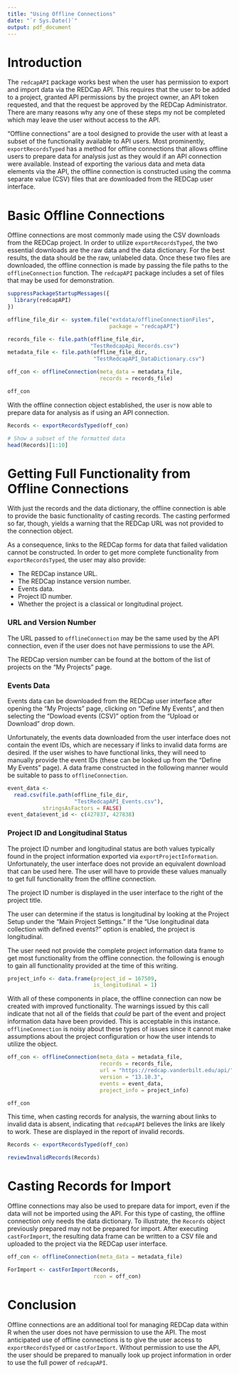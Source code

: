 ```yaml
---
title: "Using Offline Connections"
date: "`r Sys.Date()`"
output: pdf_document
---
```


# Introduction

The `redcapAPI` package works best when the user has permission to export and import data via the REDCap API. This requires that the user to be added to a project, granted API permissions by the project owner, an API token requested, and that the request be approved by the REDCap Administrator. There are many reasons why any one of these steps my not be completed which may leave the user without access to the API. 

"Offline connections" are a tool designed to provide the user with at least a subset of the functionality available to API users. Most prominently, `exportRecordsTyped` has a method for offline connections that allows offline users to prepare data for analysis just as they would if an API connection were available. Instead of exporting the various data and meta data elements via the API, the offline connection is constructed using the comma separate value (CSV) files that are downloaded from the REDCap user interface. 

# Basic Offline Connections

Offline connections are most commonly made using the CSV downloads from the REDCap project. In order to utilize `exportRecordsTyped`, the two essential downloads are the raw data and the data dictionary. For the best results, the data should be the raw, unlabeled data. Once these two files are downloaded, the offline connection is made by passing the file paths to the `offlineConnection` function. The `redcapAPI` package includes a set of files that may be used for demonstration. 

```r
suppressPackageStartupMessages({
  library(redcapAPI)
})

offline_file_dir <- system.file("extdata/offlineConnectionFiles", 
                                package = "redcapAPI")

records_file <- file.path(offline_file_dir, 
                          "TestRedcapApi_Records.csv")
metadata_file <- file.path(offline_file_dir, 
                           "TestRedcapAPI_DataDictionary.csv")

off_con <- offlineConnection(meta_data = metadata_file, 
                             records = records_file)

off_con
```

With the offline connection object established, the user is now able to prepare data for analysis as if using an API connection. 

```r
Records <- exportRecordsTyped(off_con)

# Show a subset of the formatted data
head(Records)[1:10]
```

# Getting Full Functionality from Offline Connections

With just the records and the data dictionary, the offline connection is able to provide the basic functionality of casting records. The casting performed so far, though, yields a warning that the REDCap URL was not provided to the connection object. 

As a consequence, links to the REDCap forms for data that failed validation cannot be constructed. In order to get more complete functionality from `exportRecordsTyped`, the user may also provide:

* The REDCap instance URL.
* The REDCap instance version number. 
* Events data.
* Project ID number.
* Whether the project is a classical or longitudinal project.

### URL and Version Number 

The URL passed to `offlineConnection` may be the same used by the API connection, even if the user does not have permissions to use the API.

The REDCap version number can be found at the bottom of the list of projects on the "My Projects" page. 

### Events Data

Events data can be downloaded from the REDCap user interface after opening the "My Projects" page, clicking on "Define My Events", and then selecting the "Dowload events (CSV)" option from the "Upload or Download" drop down.

Unfortunately, the events data downloaded from the user interface does not contain the event IDs, which are necessary if links to invalid data forms are desired. If the user wishes to have functional links, they will need to manually provide the event IDs (these can be looked up from the "Define My Events" page). A data frame constructed in the following manner would be suitable to pass to `offlineConnection`.

```r
event_data <- 
  read.csv(file.path(offline_file_dir, 
                     "TestRedcapAPI_Events.csv"), 
           stringsAsFactors = FALSE)
event_data$event_id <- c(427837, 427838)
```

### Project ID and Longitudinal Status

The project ID number and longitudinal status are both values typically found in the project information exported via `exportProjectInformation`. Unfortunately, the user interface does not provide an equivalent download that can be used here. The user will have to provide these values manually to get full functionality from the offline connection. 

The project ID number is displayed in the user interface to the right of the project title. 

The user can determine if the status is longitudinal by looking at the Project Setup under the "Main Project Settings." If the "Use longitudinal data collection with defined events?" option is enabled, the project is longitudinal. 

The user need not provide the complete project information data frame to get most functionality from the offline connection. the following is enough to gain all functionality provided at the time of this writing.

```r
project_info <- data.frame(project_id = 167509, 
                           is_longitudinal = 1)
```

With all of these components in place, the offline connection can now be created with improved functionality. The warnings issued by this call indicate that not all of the fields that _could_ be part of the event and project information data have been provided. This is acceptable in this instance. `offlineConnection` is noisy about these types of issues since it cannot make assumptions about the project configuration or how the user intends to utilize the object. 

```r
off_con <- offlineConnection(meta_data = metadata_file, 
                             records = records_file, 
                             url = "https://redcap.vanderbilt.edu/api/",
                             version = "13.10.3", 
                             events = event_data, 
                             project_info = project_info)

off_con
```

This time, when casting records for analysis, the warning about links to invalid data is absent, indicating that `redcapAPI` believes the links are likely to work. These are displayed in the report of invalid records.

```r
Records <- exportRecordsTyped(off_con)

reviewInvalidRecords(Records)
```

# Casting Records for Import

Offline connections may also be used to prepare data for import, even if the data will not be imported using the API. For this type of casting, the offline connection only needs the data dictionary. To illustrate, the `Records` object previously prepared may not be prepared for import. After executing `castForImport`, the resulting data frame can be written to a CSV file and uploaded to the project via the REDCap user interface.

```r
off_con <- offlineConnection(meta_data = metadata_file)

ForImport <- castForImport(Records, 
                           rcon = off_con)
```

# Conclusion

Offline connections are an additional tool for managing REDCap data within R when the user does not have permission to use the API. The most anticipated use of offline connections is to give the user access to `exportRecordsTyped` or `castForImport`. Without permission to use the API, the user should be prepared to manually look up project information in order to use the full power of `redcapAPI`. 